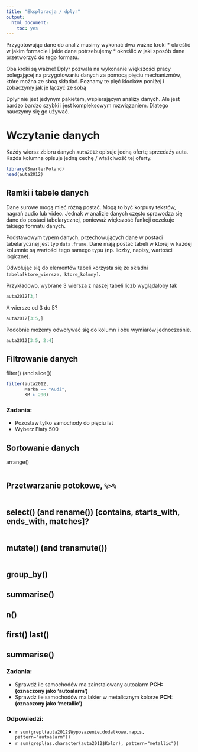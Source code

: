 ```yaml
---
title: "Eksploracja / dplyr"
output:
  html_document:
    toc: yes
---
```


Przygotowując dane do analiz musimy wykonać dwa ważne kroki
* określić w jakim formacie i jakie dane potrzebujemy
* określić w jaki sposób dane przetworzyć do tego formatu.

Oba kroki są ważne!
Dplyr pozwala na wykonanie większości pracy polegającej na przygotowaniu danych za pomocą pięciu mechanizmów, które można ze sboą składać.
Poznamy te pięć klocków poniżej i zobaczymy jak je łączyć ze sobą

Dplyr nie jest jedynym pakietem, wspierającym analizy danych. Ale jest bardzo bardzo szybki i jest kompleksowym rozwiązaniem. Dlatego nauczymy się go używać.

# Wczytanie danych

Każdy wiersz zbioru danych `auta2012` opisuje jedną ofertę sprzedaży auta. Każda kolumna opisuje jedną cechę / właściwość tej oferty.

```r
library(SmarterPoland)
head(auta2012)
```

## Ramki i tabele danych

Dane surowe mogą mieć różną postać. Mogą to być korpusy tekstów, nagrań audio lub video.
Jednak w analizie danych często sprawodza się dane do postaci tabelarycznej, ponieważ większość funkcji oczekuje takiego formatu danych.

Podstawowym typem danych, przechowujących dane w postaci tabelarycznej jest typ `data.frame`. Dane mają postać tabeli w której w każdej kolumnie są wartości tego samego typu (np. liczby, napisy, wartości logiczne).

Odwołując się do elementów tabeli korzysta się ze składni `tabela[ktore_wiersze, ktore_kolmny]`.

Przykładowo, wybrane 3 wiersza z naszej tabeli liczb wyglądałoby tak

```r
auta2012[3,]
```

A wiersze od 3 do 5?

```r
auta2012[3:5,]
```

Podobnie możemy odwoływać się do kolumn i obu wymiarów jednocześnie.

```r
auta2012[3:5, 2:4]
```


## Filtrowanie danych
filter() (and slice())
```r
filter(auta2012,
       Marka == "Audi",
       KM > 200)
```


### Zadania:
+ Pozostaw tylko samochody do pięciu lat
+ Wyberz Fiaty 500


## Sortowanie danych
arrange()
```r
```

## Przetwarzanie potokowe, `%>%`
```r
```

## select() (and rename()) [contains, starts_with, ends_with, matches]?
```r
```
## mutate() (and transmute())
```r
```


## group_by()
## summarise()
## n()
## first() last()
## summarise()







### Zadania:
+ Sprawdź ile samochodów ma zainstalowany autoalarm **PCH: (oznaczony jako 'autoalarm')**
+ Sprawdź ile samochodów ma lakier w metalicznym kolorze **PCH: (oznaczony jako 'metallic')**

### Odpowiedzi:
+ `r sum(grepl(auta2012$Wyposazenie.dodatkowe.napis, pattern="autoalarm"))`
+ `r sum(grepl(as.character(auta2012$Kolor), pattern="metallic"))`


